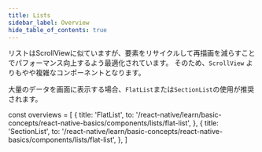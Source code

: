 ```yaml
---
title: Lists
sidebar_label: Overview
hide_table_of_contents: true
---
```


リストはScrollViewに似ていますが、要素をリサイクルして再描画を減らすことでパフォーマンス向上するよう最適化されています。
そのため、`ScrollView` よりもやや複雑なコンポーネントとなります。

大量のデータを画面に表示する場合、`FlatList`または`SectionList`の使用が推奨されます。

<!-- textlint-disable ja-technical-writing/sentence-length,ja-technical-writing/max-comma,ja-spacing/ja-no-space-around-parentheses,jtf-style/3.3.かっこ類と隣接する文字の間のスペースの有無,ja-technical-writing/ja-no-mixed-period -->

const overviews = [
  {
    title: 'FlatList',
    to: '/react-native/learn/basic-concepts/react-native-basics/components/lists/flat-list',
  },
  {
    title: 'SectionList',
    to: '/react-native/learn/basic-concepts/react-native-basics/components/lists/flat-list',
  },
]

<PageList overviews={overviews} colSize={12}/>

<!-- textlint-enable ja-technical-writing/sentence-length,ja-technical-writing/max-comma,ja-spacing/ja-no-space-around-parentheses,jtf-style/3.3.かっこ類と隣接する文字の間のスペースの有無,ja-technical-writing/ja-no-mixed-period -->
